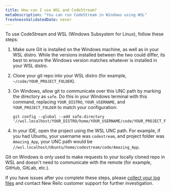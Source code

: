 ```yaml
---
title: How can I use WSL and CodeStream?
metaDescription: "You can run CodeStream in Windows using WSL"
freshnessValidatedDate: never
---
```


To use CodeStream and WSL (Windows Subsystem for Linux), follow these steps:

1. Make sure Git is installed on the Windows machine, as well as in your WSL distro. While the versions installed between the two could differ, its best to ensure the Windows version matches whatever is installed in your WSL distro.
2. Clone your git repo into your WSL distro (for example, `~/code/YOUR_PROJECT_FOLDER`).
3. On Windows, allow git to communicate over this UNC path by marking the directory as `safe`. Do this in your Windows terminal with this command, replacing `YOUR_DISTRO`, `YOUR_USERNAME`, and `YOUR_PROJECT_FOLDER` to match your configuration:
    ```
    git config --global --add safe.directory '//wsl.localhost/YOUR_DISTRO/home/YOUR_USERNAME/code/YOUR_PROJECT_FOLDER' 
    ```
    
4. In your IDE, open the project using the WSL UNC path. For example, if you had Ubuntu, your username was `codestream`, and  project folder was `Amazing_App`, your UNC path would be `//wsl.localhost/Ubuntu/home/codestream/code/Amazing_App`.

<Callout variant="tip">
  Git on Windows is only used to make requests to your locally cloned repo in WSL and doesn't need to communicate with the remote (for example, GitHub, GitLab, etc.). 
</Callout> 

If you have issues after you complete these steps, please [collect your log files](/docs/codestream/troubleshooting/client-logs) and contact New Relic customer support for further investigation.
